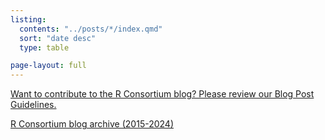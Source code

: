 ```yaml
---
listing:
  contents: "../posts/*/index.qmd"
  sort: "date desc"
  type: table

page-layout: full
---
```


[Want to contribute to the R Consortium blog? Please review our Blog Post Guidelines.](guidelines.qmd)

[R Consortium blog archive (2015-2024)](https://www.r-consortium.org/news/blog)

